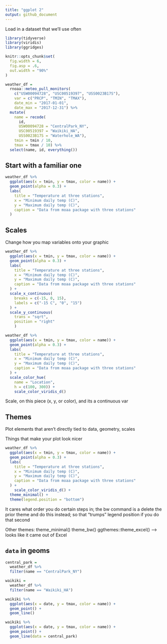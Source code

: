 ```yaml
---
title: "ggplot 2"
output: github_document
---
```


Load in a dataset that we'll use often

```r
library(tidyverse)
library(viridis)
library(ggridges)

knitr::opts_chunk$set(
  fig.width = 6, 
  fig.asp = .6, 
  out.width = "90%"
)
```


```r
weather_df = 
  rnoaa::meteo_pull_monitors(
    c("USW00094728", "USC00519397", "USS0023B17S"),
    var = c("PRCP", "TMIN", "TMAX"), 
    date_min = "2017-01-01",
    date_max = "2017-12-31") %>%
  mutate(
    name = recode(
      id, 
      USW00094728 = "CentralPark_NY", 
      USC00519397 = "Waikiki_HA",
      USS0023B17S = "Waterhole_WA"),
    tmin = tmin / 10,
    tmax = tmax / 10) %>%
  select(name, id, everything())
```

## Start with a familiar one

```r
weather_df %>% 
  ggplot(aes(x = tmin, y = tmax, color = name)) + 
  geom_point(alpha = 0.3) +
  labs(
    title = "Temperature at three stations", 
    x = "Minimum daily temp (C)", 
    y = "Maximum daily temp (C)", 
    caption = "Data from moaa package with three stations"
  )
```

## Scales 

Change how you map variables onto your graphic 

```r
weather_df %>% 
  ggplot(aes(x = tmin, y = tmax, color = name)) + 
  geom_point(alpha = 0.3) +
  labs(
    title = "Temperature at three stations", 
    x = "Minimum daily temp (C)", 
    y = "Maximum daily temp (C)", 
    caption = "Data from moaa package with three stations"
  ) +
  scale_x_continuous(
    breaks = c(-15, 0, 15), 
    labels = c("-15 C", "0", "15")
  ) + 
  scale_y_continuous(
    trans = "sqrt", 
    position = "right"
    )

weather_df %>% 
  ggplot(aes(x = tmin, y = tmax, color = name)) + 
  geom_point(alpha = 0.3) +
  labs(
    title = "Temperature at three stations", 
    x = "Minimum daily temp (C)", 
    y = "Maximum daily temp (C)", 
    caption = "Data from moaa package with three stations"
  ) +
  scale_color_hue(
    name = "Location", 
    h = c(100, 300)) +
    scale_color_viridis_d()
```

Scale, on this piece (x, y, or color), and its a continuous var 

## Themes

Plot elements that aren't directly tied to data, geometry, scales

Things that make your plot look nicer 

```r
weather_df %>% 
  ggplot(aes(x = tmin, y = tmax, color = name)) + 
  geom_point(alpha = 0.3) +
  labs(
    title = "Temperature at three stations", 
    x = "Minimum daily temp (C)", 
    y = "Maximum daily temp (C)", 
    caption = "Data from moaa package with three stations"
  ) +
    scale_color_viridis_d() + 
  theme_minimal() +
  theme(legend.position = "bottom") 
```

It cares what order you do certain steps in; the bw command is a delete the prior theme and do this instead; so that "trumps" legend position if you do that second

Other themes: theme_minimal()
theme_bw()
ggthemes::theme_excel() --> looks like it came out of Excel 

## `data` in geoms

```r

central_park = 
  weather_df %>% 
  filter(name == "CentralPark_NY")

waikiki = 
  weather_df %>% 
  filter(name == "Waikiki_HA")

waikiki %>% 
  ggplot(aes(x = date, y = tmax, color = name)) + 
  geom_point() + 
  geom_line()

waikiki %>% 
  ggplot(aes(x = date, y = tmax, color = name)) + 
  geom_point() + 
  geom_line(data = central_park)
```









